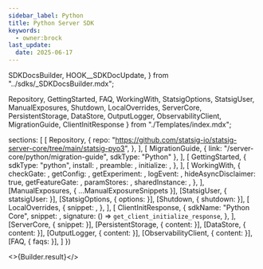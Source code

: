 ```yaml
---
sidebar_label: Python
title: Python Server SDK
keywords:
  - owner:brock
last_update:
  date: 2025-06-17
---
```


  SDKDocsBuilder,
  HOOK__SDKDocUpdate,
} from "../sdks/_SDKDocsBuilder.mdx";

  Repository,
  GettingStarted,
  FAQ,
  WorkingWith,
  StatsigOptions,
  StatsigUser,
  ManualExposures,
  Shutdown,
  LocalOverrides,
  ServerCore,
  PersistentStorage,
  DataStore,
  OutputLogger,
  ObservabilityClient,
  MigrationGuide,
  ClientInitResponse
} from "./Templates/index.mdx";





  sections: [
    [
      Repository,
      {
        repo: "https://github.com/statsig-io/statsig-server-core/tree/main/statsig-pyo3",
      },
    ],
    [
      MigrationGuide,
      {
        link: "/server-core/python/migration-guide",
        sdkType: "Python"
      },
    ],
    [
      GettingStarted,
      {
        sdkType: "python",
        install: <Install />,
        preamble: <Preamble />,
        initialize: <Initialize />,
      },
    ],
    [
      WorkingWith,
      {
        checkGate: <CheckGate />,
        getConfig: <GetConfig />,
        getExperiment: <GetExperiment />,
        logEvent: <LogEvent />,
        hideAsyncDisclaimer: true,
        getFeatureGate: <GetFeatureGate />,
        paramStores: <ParamStores />,
        sharedInstance: <SharedInstanceSnippet />,
      },
    ],
    [ManualExposures, { ...ManualExposureSnippets }],
    [StatsigUser, { statsigUser: <UserSnippet /> }],
    [StatsigOptions, { options: <Options /> }],
    [Shutdown, { shutdown: <ShutdownSnippet /> }],
    [
      LocalOverrides,
      {
        snippet: <OverridesSnippet />,
      },
    ],
    [
      ClientInitResponse,
      {
        sdkName: "Python Core",
        snippet: <ClientInitResponseContent />,
        signature: () => <code>get_client_initialize_response</code>,
      },
    ],
    [ServerCore, { snippet: <Preamble /> }],
    [PersistentStorage, { content: <PersistentStorageContent /> }],
    [DataStore, { content: <DataStoreContent /> }],
    [OutputLogger, { content: <OutputLoggerContent /> }],
    [ObservabilityClient, { content: <ObservabilityClientContent /> }],
    [FAQ, { faqs: <MoreFAQs /> }],
  ]
})


<>{Builder.result}</>

